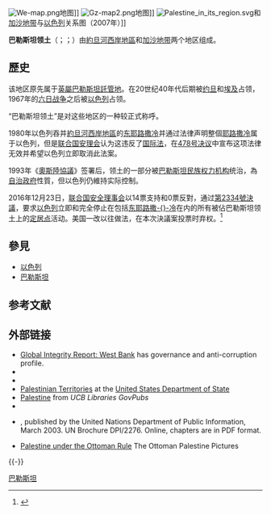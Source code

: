 {{Other uses|巴勒斯坦}}
{{noteTA
|1=zh-cn:加沙地带;zh-tw:加薩走廊;zh-hk:加沙地帶;
}}
{{Coord|31|53|N|35|12|E|display=title}}

[[File:We-map.png|thumb]]地图]]
[[File:Gz-map2.png|thumb]]地图]]
[[File:Palestine_in_its_region.svg|right]]和[[加沙地带|加沙地带]]与[[以色列|以色列]]关系图（2007年）]]

'''巴勒斯坦领土'''（{{lang-ar|الأراضي الفلسطينية المحتلة}}；{{lang-he|יהודה והשומרון וחבל עזה}}；{{lang-en|Palestinian territories}}）由[[約旦河西岸地區|約旦河西岸地區]]和[[加沙地带|加沙地带]]两个地区组成。

== 歷史 ==
该地区原先属于[[巴勒斯坦託管地|英屬巴勒斯坦託管地]]。在20世纪40年代后期被[[约旦|约旦]]和[[埃及|埃及]]占领，1967年的[[第三次中东战争|六日战争]]之后被[[以色列|以色列]]占领。

“巴勒斯坦领土”是对这些地区的一种较正式称呼。

1980年以色列吞并[[約旦河西岸地區|約旦河西岸地區]]的[[东耶路撒冷|东耶路撒冷]]并通过法律声明整個[[耶路撒冷|耶路撒冷]]属于以色列，但是[[联合国安全理事会|联合国安理会]]认为这违反了[[国际法|国际法]]，在[[联合国安理会478号决议|478号决议]]中宣布这项法律无效并希望以色列立即取消此法案。

1993年《[[奧斯陸協議|奧斯陸協議]]》签署后，领土的一部分被[[巴勒斯坦民族权力机构|巴勒斯坦民族权力机构]]统治，為[[自治行政區劃|自治政府]]性質，但以色列仍維持实际控制。

2016年12月23日，[[联合国安全理事会|联合国安全理事会]]以14票支持和0票反對，通过[[联合国安全理事会第2334号决议|第2334號決議]]，要求[[以色列|以色列]]立即和完全停止在包括[[东耶路撒冷|东耶路撒-{}-冷]]在内的所有被佔巴勒斯坦领土上的[[以色列定居点|定居点]]活动。美国一改以往做法，在本次決議案投票时弃权。<ref>{{Cite news |url=http://www.voachinese.com/a/us-un-israel-20161224/3648773.html |title=美国弃权 安理会通过谴责以色列定居点决议 |publisher=美國之音 |date=2016-12-24 |accessdate=2016-12-25 |archive-date=2016-12-24 |archive-url=https://web.archive.org/web/20161224094924/http://www.voachinese.com/a/us-un-israel-20161224/3648773.html |dead-url=no }}</ref>

== 參見 ==
* [[以色列|以色列]]
* [[巴勒斯坦|巴勒斯坦]]

== 参考文献 ==
{{Reflist}}

== 外部链接 ==
*[https://web.archive.org/web/20110504194237/http://report.globalintegrity.org/West%20Bank/2008 Global Integrity Report: West Bank] has governance and anti-corruption profile.
*{{CIA World Factbook link|gz|Gaza Strip}}
*{{CIA World Factbook link|we|West Bank}}
*[http://www.state.gov/p/nea/ci/pt/index.htm Palestinian Territories] {{Wayback|url=http://www.state.gov/p/nea/ci/pt/index.htm |date=20190327234333 }} at the [[United_States_Department_of_State|United States Department of State]]
*[https://web.archive.org/web/20080607085405/http://ucblibraries.colorado.edu/govpubs/for/palestine.htm Palestine] from ''UCB Libraries GovPubs''
*{{dmoz|Regional/Middle_East/Palestinian_Territory|Palestinian Territory}}
* {{PDFlink|[http://www.un.org/Depts/dpi/palestine/ The Question of Palestine & the United Nations]}}, published by the United Nations Department of Public Information, March 2003. UN Brochure DPI/2276. Online, chapters are in PDF format.
*[http://www.ottomanpalestine.com Palestine under the Ottoman Rule] {{Wayback|url=http://www.ottomanpalestine.com/ |date=20201014122103 }} The Ottoman Palestine Pictures

{{-}}
{{巴勒斯坦行政区划}}

{{Authority control}}

[[Category:巴勒斯坦|]]